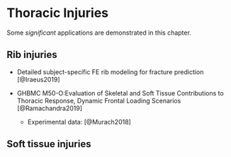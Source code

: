# Thoracic Injuries 

Some _significant_ applications are demonstrated in this chapter.

## Rib injuries

- Detailed subject-specific FE rib modeling for fracture prediction [@Iraeus2019]


- GHBMC M50-O:Evaluation of Skeletal and Soft Tissue Contributions to Thoracic Response, Dynamic Frontal Loading Scenarios [@Ramachandra2019]
  - Experimental data: [@Murach2018]





## Soft tissue injuries
